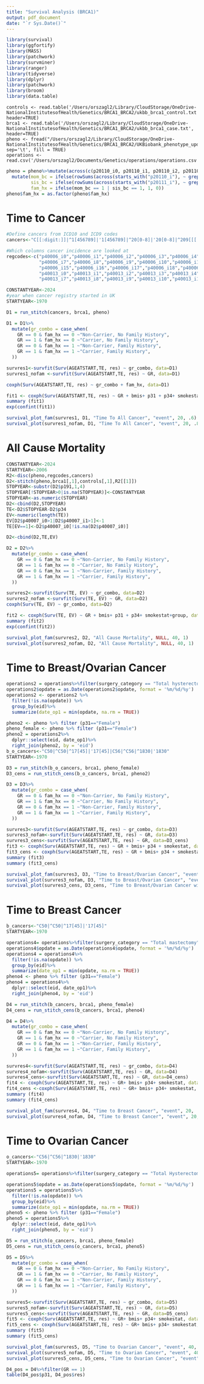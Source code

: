 ```yaml
---
title: "Survival Analysis (BRCA1)"
output: pdf_document
date: "`r Sys.Date()`"
---
```


```r
library(survival)
library(ggfortify)
library(MASS)
library(patchwork)
library(survminer)
library(ranger)
library(tidyverse)
library(dplyr)
library(patchwork)
library(broom)
library(data.table)
```

```read
controls <- read.table('/Users/orszagl2/Library/CloudStorage/OneDrive-NationalInstitutesofHealth/Genetics/BRCA1_BRCA2/ukbb_brca1_control.txt', header=TRUE)
brca1 <- read.table('/Users/orszagl2/Library/CloudStorage/OneDrive-NationalInstitutesofHealth/Genetics/BRCA1_BRCA2/ukbb_brca1_case.txt', header=TRUE)
pheno <- fread("/Users/orszagl2/Library/CloudStorage/OneDrive-NationalInstitutesofHealth/Genetics/BRCA1_BRCA2/UKBiobank_phenotype_update_112024_final_truncated_familyhistory.txt", sep='\t', fill = TRUE)
operations <-read.csv('/Users/orszagl2/Documents/Genetics/operations/operations.csv')
```

```r
pheno = pheno%>%mutate(across(c(p20110_i0, p20110_i1, p20110_i2, p20110_i3, p20111_i0, p20111_i1, p20111_i2, p20111_i3,), ~ str_replace_all(as.character(.), "[\\[\\]']", ""))) %>%  # Clean brackets and quotes
  mutate(mom_bc = ifelse(rowSums(across(starts_with("p20110_i"), ~ grepl("Breast cancer", .)), na.rm = TRUE) > 0, 1, 0),
         sis_bc = ifelse(rowSums(across(starts_with("p20111_i"), ~ grepl("Breast cancer", .)), na.rm = TRUE) > 0, 1, 0),
         fam_hx = ifelse(mom_bc == 1 | sis_bc == 1, 1, 0))
pheno$fam_hx = as.factor(pheno$fam_hx)
```

# Time to Cancer
```r
#Define cancers from ICD10 and ICD9 codes
cancers<-"C[[:digit:]]|^1[456789]|'1[456789]|^20[0-8]|'20[0-8]|^209[[[:blank:]]0123]|'209['0123]"

#Which columns cancer incidence are looked at 
regcodes<-c("p40006_i0","p40006_i1","p40006_i2","p40006_i3","p40006_i4","p40006_i5","p40006_i6", 
            "p40006_i7","p40006_i8","p40006_i9","p40006_i10","p40006_i11","p40006_i12","p40006_i13","p40006_i14",
            "p40006_i15","p40006_i16","p40006_i17","p40006_i18","p40006_i19","p40006_i20","p40006_i21",
            "p40013_i0","p40013_i1","p40013_i2","p40013_i3","p40013_i4","p40013_i5","p40013_i6",
            "p40013_i7","p40013_i8","p40013_i9","p40013_i10","p40013_i11","p40013_i12","p40013_i13","p40013_i14")

CONSTANTYEAR<-2024
#year when cancer registry started in UK
STARTYEAR<-1970
```

```r
D1 = run_stitch(cancers, brca1, pheno)
```

```r
D1 = D1%>%
  mutate(gr_combo = case_when(
    GR == 0 & fam_hx == 0 ~"Non-Carrier, No Family History",
    GR == 1 & fam_hx == 0 ~"Carrier, No Family History",
    GR == 0 & fam_hx == 1 ~"Non-Carrier, Family History",
    GR == 1 & fam_hx == 1 ~"Carrier, Family History",
  ))
```

```r
survres1<-survfit(Surv(AGEATSTART,TE, res) ~ gr_combo, data=D1)
survres1_nofam <-survfit(Surv(AGEATSTART,TE, res) ~ GR, data=D1)

coxph(Surv(AGEATSTART,TE, res) ~ gr_combo + fam_hx, data=D1)

fit1 <- coxph(Surv(AGEATSTART,TE, res) ~ GR + bmis+ p31 + p34+ smokestat, data=D1)
summary (fit1)
exp(confint(fit1))
```

```r
survival_plot_fam(survres1, D1, "Time To All Cancer", "event", 20, .6)
survival_plot(survres1_nofam, D1, "Time To All Cancer", "event", 20, .8)
```

# All Cause Mortality
```r
CONSTANTYEAR<-2024
STARTYEAR<-2006
R2<-disc(pheno,regcodes,cancers)
D2<-stitch(pheno,brca1[,1],controls[,1],R2[[1]])
STOPYEAR<-substr(D2$p191,1,4)
STOPYEAR[!STOPYEAR>0|is.na(STOPYEAR)]<-CONSTANTYEAR
STOPYEAR<-as.numeric(STOPYEAR)
D2<-cbind(D2,STOPYEAR)
TE<-D2$STOPYEAR-D2$p34
EV<-numeric(length(TE))
EV[D2$p40007_i0>1|D2$p40007_i1>1]<-1
TE[EV==1]<-D2$p40007_i0[!is.na(D2$p40007_i0)]

D2<-cbind(D2,TE,EV)
```

```r
D2 = D2%>%
  mutate(gr_combo = case_when(
    GR == 0 & fam_hx == 0 ~"Non-Carrier, No Family History",
    GR == 1 & fam_hx == 0 ~"Carrier, No Family History",
    GR == 0 & fam_hx == 1 ~"Non-Carrier, Family History",
    GR == 1 & fam_hx == 1 ~"Carrier, Family History",
  ))
```

```r
survres2<-survfit(Surv(TE, EV) ~ gr_combo, data=D2)
survres2_nofam <-survfit(Surv(TE, EV) ~ GR, data=D2)
coxph(Surv(TE, EV) ~ gr_combo, data=D2)

fit2 <- coxph(Surv(TE, EV) ~ GR + bmis+ p31 + p34+ smokestat+group, data=D2)
summary (fit2)
exp(confint(fit2))
```

```r
survival_plot_fam(survres2, D2, "All Cause Mortality", NULL, 40, 1)
survival_plot(survres2_nofam, D2, "All Cause Mortality", NULL, 40, 1)
```

# Time to Breast/Ovarian Cancer
```r
operations2 = operations%>%filter(surgery_category == "Total hysterectomy" | surgery_category == "Bilateral salpingo_oopherectomy" | surgery_category == "Bilateral oopherectomy" | surgery_category == "Total mastectomy")
operations2$opdate = as.Date(operations2$opdate, format = '%m/%d/%y')
operations2 <- operations2 %>%
  filter(!is.na(opdate)) %>%
  group_by(eid)%>%
  summarize(date_op1 = min(opdate, na.rm = TRUE))
```

```r
pheno2 <- pheno %>% filter (p31=="Female")
pheno_female <- pheno %>% filter (p31=="Female")
pheno2 = operations2%>%
  dplyr::select(eid, date_op1)%>%
  right_join(pheno2, by = 'eid')
b_o_cancers<-"C50|^C50|^17[45]|'17[45]|C56|^C56|^1830|'1830"
STARTYEAR<-1970
```

```r
D3 = run_stitch(b_o_cancers, brca1, pheno_female)
D3_cens = run_stitch_cens(b_o_cancers, brca1, pheno2)
```

```r
D3 = D3%>%
  mutate(gr_combo = case_when(
    GR == 0 & fam_hx == 0 ~"Non-Carrier, No Family History",
    GR == 1 & fam_hx == 0 ~"Carrier, No Family History",
    GR == 0 & fam_hx == 1 ~"Non-Carrier, Family History",
    GR == 1 & fam_hx == 1 ~"Carrier, Family History",
  ))
```

```r
survres3<-survfit(Surv(AGEATSTART,TE, res) ~ gr_combo, data=D3)
survres3_nofam<-survfit(Surv(AGEATSTART,TE, res) ~ GR, data=D3)
survres3_cens<-survfit(Surv(AGEATSTART,TE, res) ~ GR, data=D3_cens)
fit3 <- coxph(Surv(AGEATSTART,TE, res) ~ GR + bmis+ p34 + smokestat, data=D3)
fit3_cens <- coxph(Surv(AGEATSTART,TE, res) ~ GR + bmis+ p34 + smokestat, data=D3_cens)
summary (fit3)
summary (fit3_cens)
```



```r
survival_plot_fam(survres3, D3, "Time to Breast/Ovarian Cancer", "event", 20, .8)
survival_plot(survres3_nofam, D3, "Time to Breast/Ovarian Cancer", "event", 20, .8)
survival_plot(survres3_cens, D3_cens, "Time to Breast/Ovarian Cancer with Censoring", "event", 20, .8)
```

# Time to Breast Cancer
```r
b_cancers<-"C50|^C50|^17[45]|'17[45]"
STARTYEAR<-1970
```

```r
operations4= operations%>%filter(surgery_category == "Total mastectomy")
operations4$opdate = as.Date(operations4$opdate, format = '%m/%d/%y')
operations4 = operations4%>%
  filter(!is.na(opdate)) %>%
  group_by(eid)%>%
  summarize(date_op1 = min(opdate, na.rm = TRUE))
pheno4 <- pheno %>% filter (p31=="Female")
pheno4 = operations4%>%
  dplyr::select(eid, date_op1)%>%
  right_join(pheno4, by = 'eid')
```

```r
D4 = run_stitch(b_cancers, brca1, pheno_female)
D4_cens = run_stitch_cens(b_cancers, brca1, pheno4)
```

```r
D4 = D4%>%
  mutate(gr_combo = case_when(
    GR == 0 & fam_hx == 0 ~"Non-Carrier, No Family History",
    GR == 1 & fam_hx == 0 ~"Carrier, No Family History",
    GR == 0 & fam_hx == 1 ~"Non-Carrier, Family History",
    GR == 1 & fam_hx == 1 ~"Carrier, Family History",
  ))
```

```r
survres4<-survfit(Surv(AGEATSTART,TE, res) ~ gr_combo, data=D4)
survres4_nofam<-survfit(Surv(AGEATSTART,TE, res) ~ GR, data=D4)
survres4_cens<-survfit(Surv(AGEATSTART,TE, res) ~ GR, data=D4_cens)
fit4 <- coxph(Surv(AGEATSTART,TE, res) ~ GR+ bmis+ p34+ smokestat, data=D4)
fit4_cens <-coxph(Surv(AGEATSTART,TE, res) ~ GR+ bmis+ p34+ smokestat, data=D4_cens)
summary (fit4)
summary (fit4_cens)
```

```r
survival_plot_fam(survres4, D4, "Time to Breast Cancer", "event", 20, .8)
survival_plot(survres4_nofam, D4, "Time to Breast Cancer", "event", 20, .6)
```

# Time to Ovarian Cancer
```r
o_cancers<-"C56|^C56|^1830|'1830"
STARTYEAR<-1970
```

```r
operations5= operations%>%filter(surgery_category == "Total Hysterectomy" | surgery_category == "Bilateral salpingo_oopherectomy" | surgery_category == "Bilateral oopherectomy")

operations5$opdate = as.Date(operations5$opdate, format = '%m/%d/%y')
operations5 = operations5%>%
  filter(!is.na(opdate)) %>%
  group_by(eid)%>%
  summarize(date_op1 = min(opdate, na.rm = TRUE))
pheno5 <- pheno %>% filter (p31=="Female")
pheno5 = operations5%>%
  dplyr::select(eid, date_op1)%>%
  right_join(pheno5, by = 'eid')
```

```r
D5 = run_stitch(o_cancers, brca1, pheno_female)
D5_cens = run_stitch_cens(o_cancers, brca1, pheno5)
```

```r
D5 = D5%>%
  mutate(gr_combo = case_when(
    GR == 0 & fam_hx == 0 ~"Non-Carrier, No Family History",
    GR == 1 & fam_hx == 0 ~"Carrier, No Family History",
    GR == 0 & fam_hx == 1 ~"Non-Carrier, Family History",
    GR == 1 & fam_hx == 1 ~"Carrier, Family History",
  ))
```

```r
survres5<-survfit(Surv(AGEATSTART,TE, res) ~ gr_combo, data=D5)
survres5_nofam<-survfit(Surv(AGEATSTART,TE, res) ~ GR, data=D5)
survres5_cens<-survfit(Surv(AGEATSTART,TE, res) ~ GR, data=D5_cens)
fit5 <- coxph(Surv(AGEATSTART,TE, res) ~ GR+ bmis+ p34+ smokestat, data=D5) # remove gender since only women
fit5_cens <- coxph(Surv(AGEATSTART,TE, res) ~ GR+ bmis+ p34+ smokestat, data=D5_cens) # remove gender since only women
summary (fit5)
summary (fit5_cens)
```

```r
survival_plot_fam(survres5, D5, "Time to Ovarian Cancer", "event", 40, .6)
survival_plot(survres5_nofam, D5, "Time to Ovarian Cancer", "event", 40, .3)
survival_plot(survres5_cens, D5_cens, "Time to Ovarian Cancer", "event", 40, .3)
```

```r
D4_pos = D4%>%filter(GR == 1)
table(D4_pos$p31, D4_pos$res)
```

